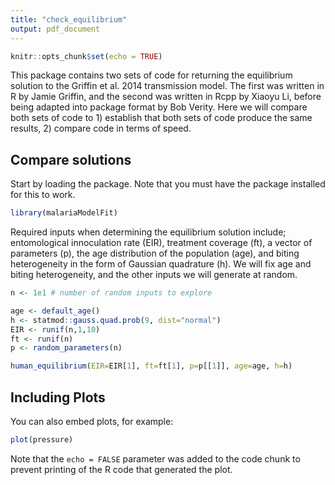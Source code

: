 ```yaml
---
title: "check_equilibrium"
output: pdf_document
---
```


```r
knitr::opts_chunk$set(echo = TRUE)
```

This package contains two sets of code for returning the equilibrium solution to the Griffin et al. 2014 transmission model. The first was written in R by Jamie Griffin, and the second was written in Rcpp by Xiaoyu Li, before being adapted into package format by Bob Verity. Here we will compare both sets of code to 1) establish that both sets of code produce the same results, 2) compare code in terms of speed.

## Compare solutions

Start by loading the package. Note that you must have the package installed for this to work.

```r
library(malariaModelFit)
```

Required inputs when determining the equilibrium solution include; entomological innoculation rate (EIR), treatment coverage (ft), a vector of parameters (p), the age distribution of the population (age), and biting heterogeneity in the form of Gaussian quadrature (h). We will fix age and biting heterogeneity, and the other inputs we will generate at random.

```r
n <- 1e1 # number of random inputs to explore

age <- default_age()
h <- statmod::gauss.quad.prob(9, dist="normal")
EIR <- runif(n,1,10)
ft <- runif(n)
p <- random_parameters(n)
```

```r
human_equilibrium(EIR=EIR[1], ft=ft[1], p=p[[1]], age=age, h=h)
```

## Including Plots

You can also embed plots, for example:

```r
plot(pressure)
```

Note that the `echo = FALSE` parameter was added to the code chunk to prevent printing of the R code that generated the plot.
